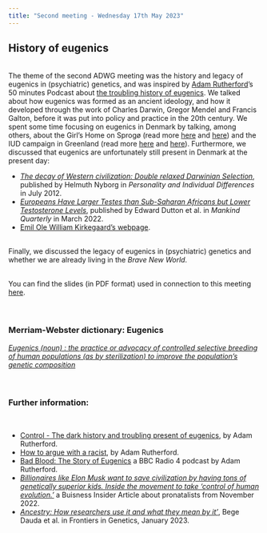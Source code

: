 ```yaml
---
title: "Second meeting - Wednesday 17th May 2023"
---
```


## History of eugenics
<br>
The theme of the second ADWG meeting was the history and legacy of eugenics in (psychiatric) genetics, and was inspired by <a href="https://www.adamrutherford.com/" target="_blank" rel="noopener noreferrer" title="About Adam Rutherford">Adam Rutherford</a>'s 50 minutes Podcast about <a href="https://howtoacademy.com/podcasts/adam-rutherford-the-troubling-history-of-eugenics/" target="_blank" rel="noopener noreferrer" title="Adam Rutherford - The Troubling History of Eugenics">the troubling history of eugenics</a>. 
We talked about how eugenics was formed as an ancient ideology, and how it developed through the work of Charles Darwin, Gregor Mendel and Francis Galton, before it was put into policy and practice in the 20th century. We spent some time focusing on eugenics in Denmark by talking, among others, about the Girl's Home on Sprogø (read more <a href="https://sundogbaelt.dk/forbindelser/storebaelt/sprogo/pigehjemmet-pa-sprogo/" target="_blank" rel="noopener noreferrer" title="Pigehjemmet på Sprogø">here</a> and <a href="https://cphpost.dk/2021-04-18/history/spectre-of-sprogo-the-dark-chapter-denmark-would-rather-forget/" target="_blank" rel="noopener noreferrer" title="Spectre of Sprogø">here</a>) and the IUD campaign in Greenland (read more <a href="https://sum.dk/nyheder/2022/september/danmark-og-groenland-indgaar-aftale-om-udredning-af-%E2%80%9Dspiralsagen%E2%80%9D" target="_blank" rel="noopener noreferrer" title="Spiralsagen">here</a> and <a href="https://www.dr.dk/lyd/p1/spiralkampagnen" target="_blank" rel="noopener noreferrer" title="Spiralkampagnen">here</a>).
Furthermore, we discussed that eugenics are unfortunately still present in Denmark at the present day:

* <a href="https://doi.org/10.1016/j.paid.2011.02.031" target="_blank" rel="noopener noreferrer" title="The decay of Western civilization: Double relaxed Darwinian Selection">_The decay of Western civilization: Double relaxed Darwinian Selection_</a>, published by Helmuth Nyborg in _Personality and Individual Differences_ in July 2012.
* <a href="http://doi.org/10.46469/mq.2022.62.3.4" target="_blank" rel="noopener noreferrer" title="Europeans Have Larger Testes than Sub-Saharan Africans but Lower Testosterone Levels">_Europeans Have Larger Testes than Sub-Saharan Africans but Lower Testosterone Levels_</a>, published by Edward Dutton et al. in _Mankind Quarterly_ in March 2022.
* <a href="https://front.emilkirkegaard.dk/" target="_blank" rel="noopener noreferrer" title="Emil Ole William Kirkegaard">Emil Ole William Kirkegaard's webpage</a>.

<br>
Finally, we discussed the legacy of eugenics in (psychiatric) genetics and whether we are already living in the _Brave New World_.
<br><br>

You can find the slides (in PDF format) used in connection to this meeting <a href="Slides/ADWG_meeting2_eugenics_history.pdf" target="_blank" rel="noopener noreferrer" title="ADWG meeting - History of eugenics">here</a>.
<br><br><br>

### Merriam-Webster dictionary: Eugenics
<a href="https://www.merriam-webster.com/dictionary/eugenics" target="_blank" rel="noopener noreferrer" title="Merriam-Webster Dictionary Definition of Eugenics">_Eugenics (noun) : the practice or advocacy of controlled selective breeding of human populations (as by sterilization) to improve the population's genetic composition_</a>
<br><br><br>

### Further information:
<br>

* <a href="https://www.adamrutherford.com/eugenics" target="_blank" rel="noopener noreferrer" title="Adam Rutherford - Control">Control - The dark history and troubling present of eugenics</a>, by Adam Rutherford.
* <a href="https://www.adamrutherford.com/race" target="_blank" rel="noopener noreferrer" title="Adam Rutherford - How to argue with a racist">How to argue with a racist</a>, by Adam Rutherford.
* <a href="https://www.bbc.co.uk/programmes/m001fd36" target="_blank" rel="noopener noreferrer" title="Bad Blood: The Story of Eugenics">Bad Blood: The Story of Eugenics</a> a BBC Radio 4 podcast by Adam Rutherford.
* <a href="https://archive.ph/IheJc#selection-1303.0-1303.156" target="_blank" rel="noopener noreferrer" title="Inside the movement to take 'control of human evolution.'">_Billionaires like Elon Musk want to save civilization by having tons of genetically superior kids. Inside the movement to take 'control of human evolution.'_</a> a Buisness Insider Article about pronatalists from November 2022.
* <a href="https://doi.org/10.3389/fgene.2023.1044555" target="_blank" rel="noopener noreferrer" title="Ancestry: How researchers use it and what they mean by it">_Ancestry: How researchers use it and what they mean by it'_</a>, Bege Dauda et al. in Frontiers in Genetics, January 2023.




